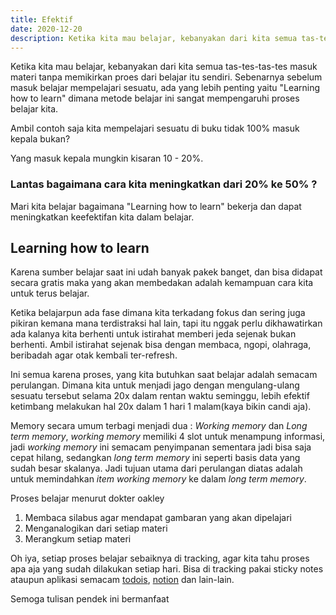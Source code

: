 ```yaml
---
title: Efektif
date: 2020-12-20
description: Ketika kita mau belajar, kebanyakan dari kita semua tas-tes-tas-tes masuk materi tanpa memikirkan proes dari belajar itu sendiri. Sebenarnya sebelum masuk belajar mempelajari sesuatu, ada yang lebih penting yaitu "Learning how to learn" dimana metode belajar ini sangat mempengaruhi proses belajar kita.
---
```


Ketika kita mau belajar, kebanyakan dari kita semua tas-tes-tas-tes masuk materi tanpa memikirkan proes dari belajar itu sendiri. Sebenarnya sebelum masuk belajar mempelajari sesuatu, ada yang lebih penting yaitu "Learning how to learn" dimana metode belajar ini sangat mempengaruhi proses belajar kita.

Ambil contoh saja kita mempelajari sesuatu di buku tidak 100% masuk kepala bukan?

Yang masuk kepala mungkin kisaran 10 - 20%.

### Lantas bagaimana cara kita meningkatkan dari 20% ke 50% ?

Mari kita belajar bagaimana "Learning how to learn" bekerja dan dapat meningkatkan keefektifan kita dalam belajar.

## Learning how to learn

Karena sumber belajar saat ini udah banyak pakek banget, dan bisa didapat secara gratis maka yang akan membedakan adalah kemampuan cara kita untuk terus belajar.

Ketika belajarpun ada fase dimana kita terkadang fokus dan sering juga pikiran kemana mana terdistraksi hal lain, tapi itu nggak perlu dikhawatirkan ada kalanya kita berhenti untuk istirahat memberi jeda sejenak bukan berhenti. Ambil istirahat sejenak bisa dengan membaca, ngopi, olahraga, beribadah agar otak kembali ter-refresh.

Ini semua karena proses, yang kita butuhkan saat belajar adalah semacam perulangan. Dimana kita untuk menjadi jago dengan mengulang-ulang sesuatu tersebut selama 20x dalam rentan waktu seminggu, lebih efektif ketimbang melakukan hal 20x dalam 1 hari 1 malam(kaya bikin candi aja).

Memory secara umum terbagi menjadi dua : _Working memory_ dan _Long term memory_, _working memory_ memiliki 4 slot untuk menampung informasi, jadi _working memory_ ini semacam penyimpanan sementara jadi bisa saja cepat hilang, sedangkan _long term memory_ ini seperti basis data yang sudah besar skalanya. Jadi tujuan utama dari perulangan diatas adalah untuk memindahkan _item working memory_ ke dalam _long term memory_.

Proses belajar menurut dokter oakley

1. Membaca silabus agar mendapat gambaran yang akan dipelajari
2. Menganalogikan dari setiap materi
3. Merangkum setiap materi

Oh iya, setiap proses belajar sebaiknya di tracking, agar kita tahu proses apa aja yang sudah dilakukan setiap hari. Bisa di tracking pakai sticky notes ataupun aplikasi semacam [todois](https://todoist.com/), [notion](notion.so/) dan lain-lain.

Semoga tulisan pendek ini bermanfaat
